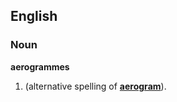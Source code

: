 ==English==

===Noun===
'''aerogrammes'''

#{{plural of|aerogramme}} (alternative spelling of '''[[aerogram]]''').
